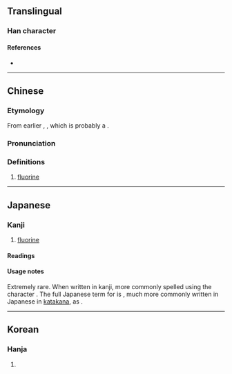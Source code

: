 {{character info/new}}
==Translingual==

===Han character===
{{Han char|rn=84|rad=气|as=05|sn=9|four=80510|canj=ONLLN|ids=⿹气弗}}

====References====
* {{Han ref|kx=0599.111|dkj=17058|hdz=32011.060|uh=6C1F|ud=27679|bh=AC74|bd=44148}}

----

==Chinese==
{{zh-forms}}
{{elements|F|氧|O|氖|Ne|lang=zh}}
{{zh-wp}}
===Etymology===
From earlier {{zh-l|弗氣}}, {{zh-l|弗素}}, which is probably a {{obor|zh|ja|-|nocap=1}}.
===Pronunciation===
{{zh-pron
|m=fú
|c=fat1
|mc=
|oc=
|ma=
|cat=n
}}

===Definitions===
{{zh-hanzi}}

# {{lb|zh|chemistry}} [[fluorine]]

{{zh-cat|Chemical elements}}

----

==Japanese==

===Kanji===
{{ja-kanji|grade=uc|rs=气05}}

# [[fluorine]]

====Readings====
{{ja-readings
|goon=ふつ
|kanon=ふつ
}}

====Usage notes====
Extremely rare. When written in kanji, more commonly spelled using the character {{l|ja|弗}}. The full Japanese term for {{m|en|fluorine}} is {{ja-l|弗素}}, much more commonly written in Japanese in [[katakana]], as {{ja-l|フッ素}}.

----

==Korean==

===Hanja===
{{ko-hanja|hangeul=불|eumhun=|rv=bul|mr=pul|y=pul}}

# {{defn|lang=ko|sort=气05}}